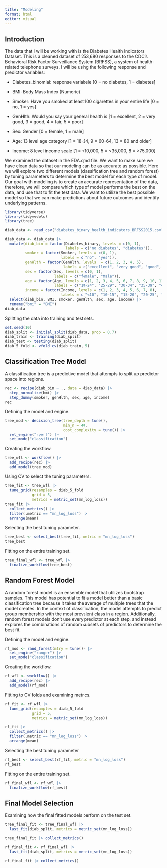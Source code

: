 ```yaml
---
title: "Modeling"
format: html
editor: visual
---
```


## Introduction

The data that I will be working with is the Diabetes Health Indicators Dataset. This is a cleaned dataset of 253,680 responses to the CDC's Behavioral Risk Factor Surveillance System (BRFSS), a system of health-related telephone surveys. I will be using the following response and predictor variables:

- Diabetes_binomial: response variabele [0 = no diabetes, 1 = diabetes]

- BMI: Body Mass Index (Numeric)

- Smoker: Have you smoked at least 100 cigarettes in your entire life [0 = no, 1 = yes]

- GenHlth: Would you say your general health is [1 = excellent, 2 = very good, 3 = good, 4 = fair, 5 = poor]

- Sex: Gender [0 = female, 1 = male]

- Age: 13 level age category [1 = 18-24, 9 = 60-64, 13 = 80 and older]

- Income: 8 level income scale [1 = <10,000, 5 = <35,000, 8 = >75,000]

We examined the dataset in the EDA.qmd file. We want to make sure we have clean data so that our modeling can be as accurate as possible. Here we will explore two different models (classification tree and random forest) by tuning parameters to determine the best model for each type of model. Our goal with modeling is to create an accurate representation of the data, therefore, we will compare which type of model performs the best on the data, and use that to fit the test data. We want to utilize the best possible model so that we can make predictions about future outcomes and identify underlying patterns.

```r
library(tidyverse)
library(tidymodels)
library(tree)
```

```r
diab_data <- read_csv("diabetes_binary_health_indicators_BRFSS2015.csv")

diab_data <- diab_data |>
  mutate(diab_bin = factor(Diabetes_binary, levels = c(0, 1),
                           labels = c("no diabetes", "diabetes")),
         smoker = factor(Smoker, levels = c(0, 1), 
                         labels = c("no", "yes")),
         genHlth = factor(GenHlth, levels  = c(1, 2, 3, 4, 5), 
                          labels = c("excellent", "very good", "good", "fair", "poor")),
         sex = factor(Sex, levels = c(0, 1), 
                      labels = c("female", "Male")),
         age = factor(Age, levels = c(1, 2, 3, 4, 5, 6, 7, 8, 9, 10, 11, 12, 13), 
                      labels = c("18-24", "25-29", "30-34", "35-39", "40-44", "45-49", "50-54", "55-59", "60-64", "65-69", "70-74", "75-79", "80+")),
         income = factor(Income, levels = c(1, 2, 3, 4, 5, 6, 7, 8),
                         labels = c("<10", "10-15", "15-20", "20-25", "25-35", "35-50", "50-75", "75+"))) |>
  select(diab_bin, BMI, smoker, genHlth, sex, age, income) |>
  rename("bmi" = "BMI")
diab_data
```

Splitting the data into training and test sets.
```r
set.seed(10)
diab_split <- initial_split(diab_data, prop = 0.7)
diab_train <- training(diab_split)
diab_test <- testing(diab_split)
diab_5_fold <- vfold_cv(diab_train, 5)
```

## Classification Tree Model

A classification tree is a predictive model that attempts to split up predictor space into regions. 

```r
rec <- recipe(diab_bin ~ ., data = diab_data) |>
  step_normalize(bmi) |>
  step_dummy(smoker, genHlth, sex, age, income)
rec
```

Defining the model and engine.
```r
tree_mod <- decision_tree(tree_depth = tune(),
                          min_n = 40,
                          cost_complexity = tune()) |>
  set_engine("rpart") |>
  set_mode("classification")
```

Creating the workflow. 
```r
tree_wfl <- workflow() |>
  add_recipe(rec) |>
  add_model(tree_mod)
```

Using CV to select the tuning parameters.
```r
tree_fit <- tree_wfl |>
  tune_grid(resamples = diab_5_fold,
            grid = 5,
            metrics = metric_set(mn_log_loss))
tree_fit |>
  collect_metrics() |>
  filter(.metric == "mn_log_loss") |>
  arrange(mean)
```

Selecting the best tuning parameter.
```r
tree_best <- select_best(tree_fit, metric = "mn_log_loss")
tree_best
```

Fitting on the entire training set.
```r
tree_final_wfl <- tree_wfl |>
  finalize_workflow(tree_best)
```

## Random Forest Model

A random forest model is an ensemble model that utilizes bootstrap samples. This model has potential to fit a model better than a basic classification tree because it takes the average of multiple trees that the model creates. In the context of classification, the model attempts to predict group membership with the most prevalent class in a region. Additionally, random forest models don't use every predictor at each step, and instead explores the combinations of random subsets of predictors to determine the best fit. 

Defining the model and engine.
```r
rf_mod <- rand_forest(mtry = tune()) |>
  set_engine("ranger") |>
  set_mode("classification")
```

Creating the workflow.
```r
rf_wfl <- workflow() |>
  add_recipe(rec) |>
  add_model(rf_mod)
```

Fitting to CV folds and examining metrics.
```r
rf_fit <- rf_wfl |>
  tune_grid(resamples = diab_5_fold,
            grid = 5,
            metrics = metric_set(mn_log_loss))

rf_fit |>
  collect_metrics() |>
  filter(.metric == "mn_log_loss") |>
  arrange(mean)
```

Selecting the best tuning parameter
```r
rf_best <- select_best(rf_fit, metric = "mn_log_loss")
rf_best
```

Fitting on the entire training set.
```r
rf_final_wfl <- rf_wfl |>
  finalize_workflow(rf_best)
```

## Final Model Selection

Examining how the final fitted models perform on the test set. 
```r
tree_final_fit <- tree_final_wfl |>
  last_fit(diab_split, metrics = metric_set(mn_log_loss))

tree_final_fit |> collect_metrics()

rf_final_fit <- rf_final_wfl |>
  last_fit(diab_split, metrics = metric_set(mn_log_loss))

rf_final_fit |> collect_metrics()
```

